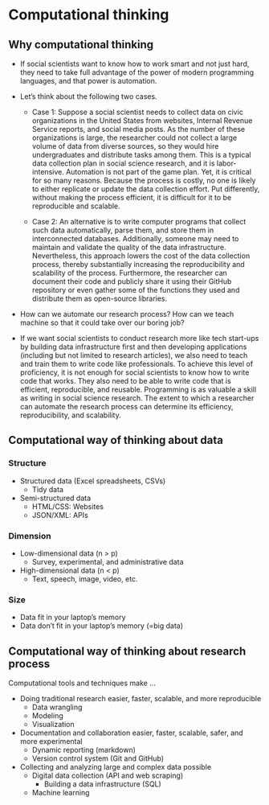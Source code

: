 # Computational thinking {#motivation}

## Why computational thinking 

- If social scientists want to know how to work smart and not just hard, they need to take full advantage of the power of modern programming languages, and that power is automation. 

- Let's think about the following two cases.

  - Case 1: Suppose a social scientist needs to collect data on civic organizations in the United States from websites, Internal Revenue Service reports, and social media posts. As the number of these organizations is large, the researcher could not collect a large volume of data from diverse sources, so they would hire undergraduates and distribute tasks among them. This is a typical data collection plan in social science research, and it is labor-intensive. Automation is not part of the game plan. Yet, it is critical for so many reasons. Because the process is costly, no one is likely to either replicate or update the data collection effort. Put differently, without making the process efficient, it is difficult for it to be reproducible and scalable. 

  - Case 2: An alternative is to write computer programs that collect such data automatically, parse them, and store them in interconnected databases. Additionally, someone may need to maintain and validate the quality of the data infrastructure. Nevertheless, this approach lowers the cost of the data collection process, thereby substantially increasing the reproducibility and scalability of the process. Furthermore, the researcher can document their code and publicly share it using their GitHub repository or even gather some of the functions they used and distribute them as open-source libraries. 
  
- How can we automate our research process? How can we teach machine so that it could take over our boring job? 

- If we want social scientists to conduct research more like tech start-ups by building data infrastructure first and then developing applications (including but not limited to research articles), we also need to teach and train them to write code like professionals. To achieve this level of proficiency, it is not enough for social scientists to know how to write code that works. They also need to be able to write code that is efficient, reproducible, and reusable. Programming is as valuable a skill as writing in social science research. The extent to which a researcher can automate the research process can determine its efficiency, reproducibility, and scalability.

## Computational way of thinking about data 

### Structure 
- Structured data (Excel spreadsheets, CSVs)
  - Tidy data 
- Semi-structured data 
  - HTML/CSS: Websites 
  - JSON/XML: APIs

### Dimension
- Low-dimensional data (n > p)
  - Survey, experimental, and administrative data 
- High-dimensional data (n < p)
  - Text, speech, image, video, etc. 

### Size 
- Data fit in your laptop's memory 
- Data don't fit in your laptop's memory (=big data)

## Computational way of thinking about research process

Computational tools and techniques make ... 

- Doing traditional research easier, faster, scalable, and more reproducible
  - Data wrangling 
  - Modeling 
  - Visualization 
- Documentation and collaboration easier, faster, scalable, safer, and more experimental 
  - Dynamic reporting (markdown)
  - Version control system (Git and GitHub)
- Collecting and analyzing large and complex data possible 
  - Digital data collection (API and web scraping)
      - Building a data infrastructure (SQL)
  - Machine learning 
